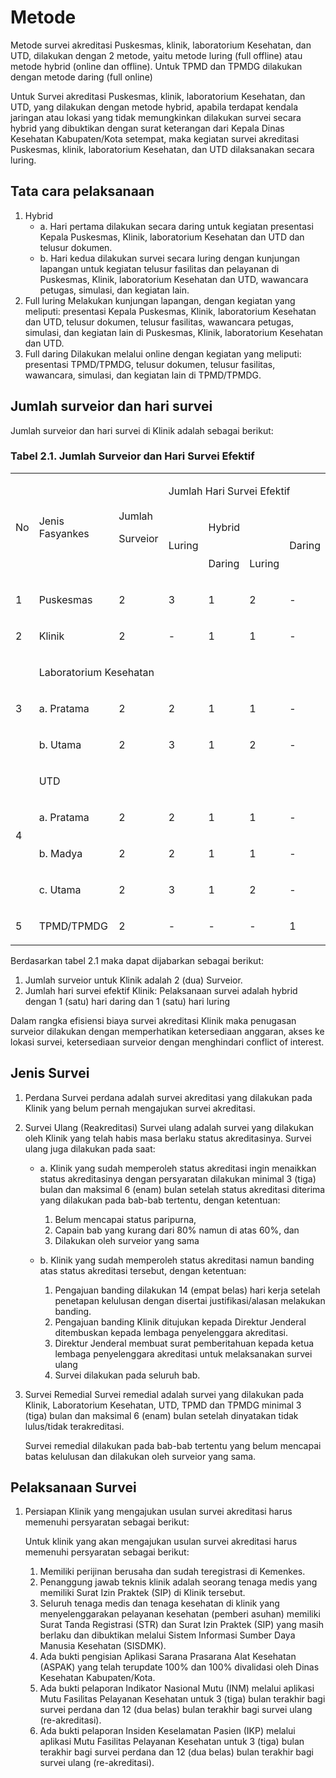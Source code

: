 # Metode 

Metode survei akreditasi Puskesmas, klinik, laboratorium Kesehatan, dan UTD, dilakukan dengan 2 metode, yaitu metode luring (full offline) atau metode hybrid (online dan offline). Untuk TPMD dan TPMDG dilakukan dengan metode daring (full online) 

Untuk Survei akreditasi Puskesmas, klinik, laboratorium Kesehatan, dan UTD, yang dilakukan dengan metode hybrid, apabila terdapat kendala jaringan atau lokasi yang tidak memungkinkan dilakukan survei secara hybrid yang dibuktikan dengan surat keterangan dari Kepala Dinas Kesehatan Kabupaten/Kota setempat, maka kegiatan survei akreditasi Puskesmas, klinik, laboratorium Kesehatan, dan UTD dilaksanakan secara luring. 

## Tata cara pelaksanaan 
1. Hybrid 
    - a. Hari pertama dilakukan secara daring untuk kegiatan presentasi Kepala Puskesmas, Klinik, laboratorium Kesehatan dan UTD dan telusur dokumen.  
    - b. Hari kedua dilakukan survei secara luring dengan kunjungan lapangan untuk kegiatan telusur fasilitas dan pelayanan di Puskesmas, Klinik, laboratorium Kesehatan dan UTD, wawancara petugas, simulasi, dan kegiatan lain. 
2. Full luring 
    Melakukan kunjungan lapangan, dengan kegiatan yang meliputi: presentasi Kepala Puskesmas, Klinik, laboratorium Kesehatan dan UTD, telusur dokumen, telusur fasilitas, wawancara petugas, simulasi, dan kegiatan lain di Puskesmas, Klinik, laboratorium Kesehatan dan UTD.  
3. Full daring 
    Dilakukan melalui online dengan kegiatan yang meliputi: presentasi TPMD/TPMDG, telusur dokumen, telusur fasilitas, wawancara, simulasi, dan kegiatan lain di TPMD/TPMDG. 
 
## Jumlah surveior dan hari survei 
Jumlah surveior dan hari survei di Klinik adalah sebagai berikut: 
 
### Tabel 2.1. Jumlah Surveior dan Hari Survei Efektif 

<table >
<tbody>
<tr>
<td rowspan="3" >
<p>No </p>
</td>
<td rowspan="3" >
<p>Jenis Fasyankes </p>
</td>
<td rowspan="3" >
<p>Jumlah </p>
<p>Surveior </p>
</td>
<td colspan="4" >
<p>Jumlah Hari Survei Efektif </p>
</td>
</tr>
<tr>
<td rowspan="2" >
<p>Luring </p>
</td>
<td colspan="2" >
<p>Hybrid </p>
</td>
<td rowspan="2" >
<p>Daring </p>
</td>
</tr>
<tr>
<td >
<p>Daring </p>
</td>
<td >
<p>Luring </p>
</td>
</tr>
<tr>
<td >
<p>1 </p>
</td>
<td >
<p>Puskesmas </p>
</td>
<td >
<p>2 </p>
</td>
<td >
<p>3 </p>
</td>
<td >
<p>1 </p>
</td>
<td >
<p>2 </p>
</td>
<td >
<p>- </p>
</td>
</tr>
<tr>
<td >
<p>2 </p>
</td>
<td >
<p>Klinik </p>
</td>
<td >
<p>2 </p>
</td>
<td >
<p>- </p>
</td>
<td >
<p>1 </p>
</td>
<td >
<p>1 </p>
</td>
<td >
<p>- </p>
</td>
</tr>
<tr>
<td rowspan="3" >
<p>3 </p>
</td>
<td colspan="2" >
<p>Laboratorium Kesehatan </p>
</td>
<td colspan="3" >
</td>
<td >
</td>
</tr>
<tr>
<td >
<p>a. Pratama </p>
</td>
<td >
<p>2 </p>
</td>
<td >
<p>2 </p>
</td>
<td >
<p>1 </p>
</td>
<td >
<p>1 </p>
</td>
<td >
<p>- </p>
</td>
</tr>
<tr>
<td >
<p>b. Utama </p>
</td>
<td >
<p>2 </p>
</td>
<td >
<p>3 </p>
</td>
<td >
<p>1 </p>
</td>
<td >
<p>2 </p>
</td>
<td >
<p>- </p>
</td>
</tr>
<tr>
<td rowspan="4" >
<p>4 </p>
</td>
<td colspan="2" >
<p>UTD </p>
</td>
<td colspan="3" >
</td>
<td >
</td>
</tr>
<tr>
<td >
<p>a. Pratama </p>
</td>
<td >
<p>2 </p>
</td>
<td >
<p>2 </p>
</td>
<td >
<p>1 </p>
</td>
<td >
<p>1 </p>
</td>
<td >
<p>- </p>
</td>
</tr>
<tr>
<td >
<p>b. Madya </p>
</td>
<td >
<p>2 </p>
</td>
<td >
<p>2 </p>
</td>
<td >
<p>1 </p>
</td>
<td >
<p>1 </p>
</td>
<td >
<p>- </p>
</td>
</tr>
<tr>
<td >
<p>c. Utama </p>
</td>
<td >
<p>2 </p>
</td>
<td >
<p>3 </p>
</td>
<td >
<p>1 </p>
</td>
<td >
<p>2 </p>
</td>
<td >
<p>- </p>
</td>
</tr>
<tr>
<td >
<p>5 </p>
</td>
<td >
<p>TPMD/TPMDG </p>
</td>
<td >
<p>2 </p>
</td>
<td >
<p>- </p>
</td>
<td >
<p>- </p>
</td>
<td >
<p>- </p>
</td>
<td >
<p>1 </p>
</td>
</tr>
</tbody>
</table>

Berdasarkan tabel 2.1 maka dapat dijabarkan sebagai berikut: 
1. Jumlah surveior untuk Klinik adalah 2 (dua) Surveior. 
2. Jumlah hari survei efektif Klinik: Pelaksanaan survei adalah hybrid dengan 1 (satu) hari daring dan 1 (satu) hari luring 
 
Dalam rangka efisiensi biaya survei akreditasi Klinik maka penugasan  surveior dilakukan dengan memperhatikan ketersediaan anggaran, akses ke lokasi survei, ketersediaan surveior dengan menghindari conflict of interest.    
 
## Jenis Survei 
1. Perdana 
   Survei perdana adalah survei akreditasi yang dilakukan pada Klinik yang belum pernah mengajukan survei akreditasi. 
2. Survei Ulang (Reakreditasi) 
    Survei ulang adalah survei yang dilakukan oleh Klinik yang telah habis masa berlaku status akreditasinya. Survei ulang juga dilakukan pada saat: 
    
    - a. Klinik yang sudah memperoleh status akreditasi ingin menaikkan status akreditasinya dengan persyaratan dilakukan minimal 3 (tiga) bulan dan maksimal 6 (enam) bulan setelah status akreditasi diterima yang dilakukan pada bab-bab tertentu, dengan ketentuan: 
      1. Belum mencapai status paripurna,  
      2. Capain bab yang kurang dari 80% namun di atas 60%, dan 
      3. Dilakukan oleh surveior yang sama 
    
    - b. Klinik yang sudah memperoleh status akreditasi namun banding atas status akreditasi tersebut, dengan ketentuan: 
      1. Pengajuan banding dilakukan 14 (empat belas) hari kerja setelah penetapan kelulusan dengan disertai justifikasi/alasan melakukan banding.  
      2. Pengajuan banding Klinik ditujukan kepada Direktur Jenderal ditembuskan kepada lembaga penyelenggara akreditasi. 
      3. Direktur Jenderal membuat surat pemberitahuan kepada ketua lembaga penyelenggara akreditasi untuk melaksanakan survei ulang 
      4. Survei dilakukan pada seluruh bab.
     
3. Survei Remedial 
    Survei remedial adalah survei yang dilakukan pada Klinik, Laboratorium Kesehatan, UTD, TPMD dan TPMDG minimal 3 (tiga) bulan dan maksimal 6 (enam) bulan setelah dinyatakan tidak lulus/tidak terakreditasi. 
    
    Survei remedial dilakukan pada bab-bab tertentu yang belum mencapai batas kelulusan dan dilakukan oleh surveior yang sama. 
 
## Pelaksanaan Survei 
1. Persiapan 
    Klinik yang mengajukan usulan survei akreditasi harus memenuhi persyaratan sebagai berikut: 
    
    Untuk klinik yang akan mengajukan usulan survei akreditasi harus memenuhi persyaratan sebagai berikut: 
      1) Memiliki perijinan berusaha dan sudah teregistrasi di Kemenkes. 
      2) Penanggung jawab teknis klinik adalah seorang tenaga medis yang memiliki Surat Izin Praktek (SIP) di Klinik tersebut. 
      3) Seluruh tenaga medis dan tenaga kesehatan di klinik yang menyelenggarakan pelayanan kesehatan (pemberi asuhan) memiliki Surat Tanda Registrasi (STR) dan Surat Izin Praktek (SIP) yang masih berlaku dan dibuktikan melalui Sistem Informasi Sumber Daya Manusia Kesehatan (SISDMK). 
      4) Ada bukti pengisian Aplikasi Sarana Prasarana Alat Kesehatan (ASPAK) yang telah terupdate 100% dan 100% divalidasi oleh Dinas Kesehatan Kabupaten/Kota. 
      5) Ada bukti pelaporan Indikator Nasional Mutu (INM) melalui aplikasi Mutu Fasilitas Pelayanan Kesehatan untuk 3 (tiga) bulan terakhir bagi survei perdana dan 12 (dua belas) bulan terakhir bagi survei ulang (re-akreditasi). 
      6) Ada bukti pelaporan Insiden Keselamatan Pasien (IKP) melalui aplikasi Mutu Fasilitas Pelayanan Kesehatan untuk 3 (tiga) bulan terakhir bagi survei perdana dan 12 (dua belas) bulan terakhir bagi survei ulang (re-akreditasi). 
      
